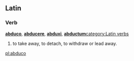 ==Latin==

===Verb===
'''[[abduco]]''', '''[[abducere]]''', '''[[abduxi]]''', '''[[abductum]]'''[[category:Latin verbs]]
#to take away, to detach, to withdraw or lead away.

[[pl:abduco]]